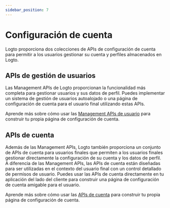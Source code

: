 ```yaml
---
sidebar_position: 7
---
```


# Configuración de cuenta

Logto proporciona dos colecciones de APIs de configuración de cuenta para permitir a los usuarios gestionar su cuenta y perfiles almacenados en Logto.

## APIs de gestión de usuarios

Las Management APIs de Logto proporcionan la funcionalidad más completa para gestionar usuarios y sus datos de perfil. Puedes implementar un sistema de gestión de usuarios autoalojado o una página de configuración de cuenta para el usuario final utilizando estas APIs.

Aprende más sobre cómo usar las [Management APIs de usuario](/end-user-flows/account-settings/by-management-api) para construir tu propia página de configuración de cuenta.

## APIs de cuenta

Además de las Management APIs, Logto también proporciona un conjunto de APIs de cuenta para usuarios finales que permiten a los usuarios finales gestionar directamente la configuración de su cuenta y los datos de perfil. A diferencia de las Management APIs, las APIs de cuenta están diseñadas para ser utilizadas en el contexto del usuario final con un control detallado de permisos de usuario. Puedes usar las APIs de cuenta directamente en tu aplicación del lado del cliente para construir una página de configuración de cuenta amigable para el usuario.

Aprende más sobre cómo usar las [APIs de cuenta](/end-user-flows/account-settings/by-account-api) para construir tu propia página de configuración de cuenta.
